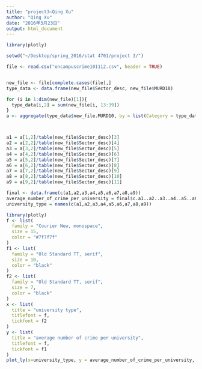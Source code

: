 ```yaml
---
title: "project3—Qing Xu"
author: "Qing Xu"
date: "2016年3月23日"
output: html_document
---
```




```r
library(plotly)

setwd("~/Desktop/spring_2016/stat 4701/project 3/")

file <- read.csv("oncampuscrime101112.csv", header = TRUE)


new_file <- file[complete.cases(file),]
type_data <- data.frame(new_file$Sector_desc, new_file$MURD10)

for (i in 1:dim(new_file)[1]){
  type_data[i,2] = sum(new_file[i, 13:39])
}
a <- aggregate(type_data$new_file.MURD10, by = list(Category = type_data$new_file.Sector_desc), FUN = sum)



a1 = a[1,2]/table(new_file$Sector_desc)[3]
a2 = a[2,2]/table(new_file$Sector_desc)[4]
a3 = a[3,2]/table(new_file$Sector_desc)[5]
a4 = a[4,2]/table(new_file$Sector_desc)[6]
a5 = a[5,2]/table(new_file$Sector_desc)[7]
a6 = a[6,2]/table(new_file$Sector_desc)[8]
a7 = a[7,2]/table(new_file$Sector_desc)[9]
a8 = a[8,2]/table(new_file$Sector_desc)[10]
a9 = a[9,2]/table(new_file$Sector_desc)[11]

final <- data.frame(c(a1,a2,a3,a4,a5,a6,a7,a8,a9))
average_number_of_crime_per_university = final$c.a1..a2..a3..a4..a5..a6..a7..a8..a9.
university_type = names(c(a1,a2,a3,a4,a5,a6,a7,a8,a9))

library(plotly)
f <- list(
  family = "Courier New, monospace",
  size = 15,
  color = "#7f7f7f"
)
f1 <- list(
  family = "Old Standard TT, serif",
  size = 10,
  color = "black"
)
f2 <- list(
  family = "Old Standard TT, serif",
  size = 7,
  color = "black"
)
x <- list(
  title = "university type",
  titlefont = f,
  tickfont = f2
)
y <- list(
  title = "average number of crime per university",
  titlefont = f,
  tickfont = f1
)
plot_ly(x=university_type, y = average_number_of_crime_per_university, mode = "markers") %>% layout(xaxis = x, yaxis = y)

```


